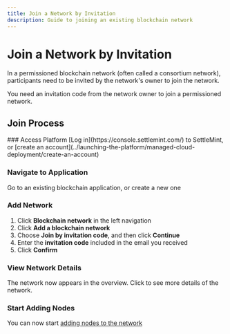 ```yaml
---
title: Join a Network by Invitation
description: Guide to joining an existing blockchain network
---
```



# Join a Network by Invitation

In a permissioned blockchain network (often called a consortium network), participants need to be invited by the network's owner to join the network.

<Callout type="info">
You need an invitation code from the network owner to join a permissioned network.
</Callout>

## Join Process

<Steps>
  ### Access Platform
  [Log in](https://console.settlemint.com/) to SettleMint, or [create an account](../launching-the-platform/managed-cloud-deployment/create-an-account)

  ### Navigate to Application
  Go to an existing blockchain application, or create a new one

  ### Add Network
  1. Click **Blockchain network** in the left navigation
  2. Click **Add a blockchain network**
  3. Choose **Join by invitation code**, and then click **Continue**
  4. Enter the **invitation code** included in the email you received
  5. Click **Confirm**

  ### View Network Details
  The network now appears in the overview. Click to see more details of the network.

  ### Start Adding Nodes
  You can now start [adding nodes to the network](./add-a-node-to-a-network)
</Steps> 